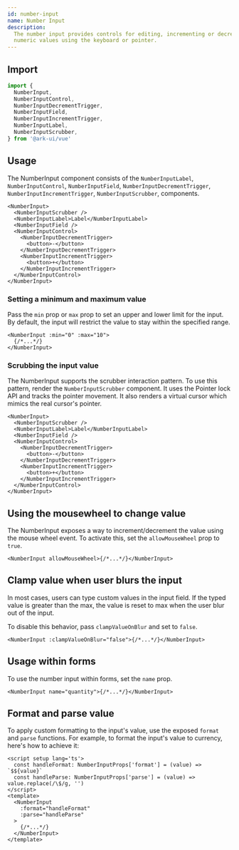 ```yaml
---
id: number-input
name: Number Input
description:
  The number input provides controls for editing, incrementing or decrementing
  numeric values using the keyboard or pointer.
---
```


## Import

```ts
import {
  NumberInput,
  NumberInputControl,
  NumberInputDecrementTrigger,
  NumberInputField,
  NumberInputIncrementTrigger,
  NumberInputLabel,
  NumberInputScrubber,
} from '@ark-ui/vue'
```

## Usage

The NumberInput component consists of the `NumberInputLabel`,
`NumberInputControl`, `NumberInputField`, `NumberInputDecrementTrigger`,
`NumberInputIncrementTrigger`, `NumberInputScrubber`, components.

```tsx
<NumberInput>
  <NumberInputScrubber />
  <NumberInputLabel>Label</NumberInputLabel>
  <NumberInputField />
  <NumberInputControl>
    <NumberInputDecrementTrigger>
      <button>-</button>
    </NumberInputDecrementTrigger>
    <NumberInputIncrementTrigger>
      <button>+</button>
    </NumberInputIncrementTrigger>
  </NumberInputControl>
</NumberInput>
```

### Setting a minimum and maximum value

Pass the `min` prop or `max` prop to set an upper and lower limit for the input.
By default, the input will restrict the value to stay within the specified
range.

```tsx
<NumberInput :min="0" :max="10">
  {/*...*/}
</NumberInput>
```

### Scrubbing the input value

The NumberInput supports the scrubber interaction pattern. To use this pattern,
render the `NumberInputScrubber` component. It uses the Pointer lock API and
tracks the pointer movement. It also renders a virtual cursor which mimics the
real cursor's pointer.

```tsx {2}
<NumberInput>
  <NumberInputScrubber />
  <NumberInputLabel>Label</NumberInputLabel>
  <NumberInputField />
  <NumberInputControl>
    <NumberInputDecrementTrigger>
      <button>-</button>
    </NumberInputDecrementTrigger>
    <NumberInputIncrementTrigger>
      <button>+</button>
    </NumberInputIncrementTrigger>
  </NumberInputControl>
</NumberInput>
```

## Using the mousewheel to change value

The NumberInput exposes a way to increment/decrement the value using the mouse
wheel event. To activate this, set the `allowMouseWheel` prop to `true`.

```tsx
<NumberInput allowMouseWheel>{/*...*/}</NumberInput>
```

## Clamp value when user blurs the input

In most cases, users can type custom values in the input field. If the typed
value is greater than the max, the value is reset to max when the user blur out
of the input.

To disable this behavior, pass `clampValueOnBlur` and set to `false`.

```tsx
<NumberInput :clampValueOnBlur="false">{/*...*/}</NumberInput>
```

## Usage within forms

To use the number input within forms, set the `name` prop.

```tsx
<NumberInput name="quantity">{/*...*/}</NumberInput>
```

## Format and parse value

To apply custom formatting to the input's value, use the exposed `format` and
`parse` functions. For example, to format the input's value to currency, here's
how to achieve it:

```tsx
<script setup lang='ts'>
  const handleFormat: NumberInputProps['format'] = (value) => `$${value}`
  const handleParse: NumberInputProps['parse'] = (value) => value.replace(/\$/g, '')
</script>
<template>
  <NumberInput
    :format="handleFormat"
    :parse="handleParse"
  >
    {/*...*/}
  </NumberInput>
</template>
```

